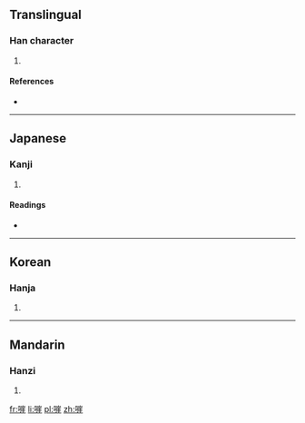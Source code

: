 ==Translingual==

===Han character===
{{Han char|rn=30|rad=口|as=11|sn=14|four=|canj=口山一土 (RUMG)|ids=⿰[[口]][[崖]]}}

# {{defn|Han|sort=口11}}

====References====
* {{Han ref|kx=0205.090|dkj=04178|dj=0428.020|hdz=10676.140|uh=560A|ud=22026}}

----

==Japanese==

===Kanji===
{{ja-kanji|grade=|rs=口11}}

# {{defn|lang=ja|sort=口11}}

====Readings====
* {{ja-readings|on=[[がい]] (gai)|kun=[[いがむ]] (igamu)}}

----

==Korean==

===Hanja===
{{ko-hanja|hangeul=애|rv=ae|mr=ae}}

# {{defn|lang=ko|sort=口11}}

----

==Mandarin==

===Hanzi===
{{cmn-hanzi|pin=[[ái]] ([[ai2]])|wg=ai<sup>2</sup>}}

# {{defn|lang=cmn|sort=口11}}

[[fr:嘊]]
[[li:嘊]]
[[pl:嘊]]
[[zh:嘊]]